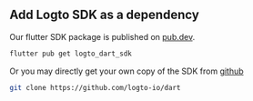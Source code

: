 ## Add Logto SDK as a dependency

Our flutter SDK package is published on [pub.dev](https://pub.dev/packages/logto_dart_sdk).

```bash
flutter pub get logto_dart_sdk
```

Or you may directly get your own copy of the SDK from [github](https://github.com/logto-io/dart)

```bash
git clone https://github.com/logto-io/dart
```
